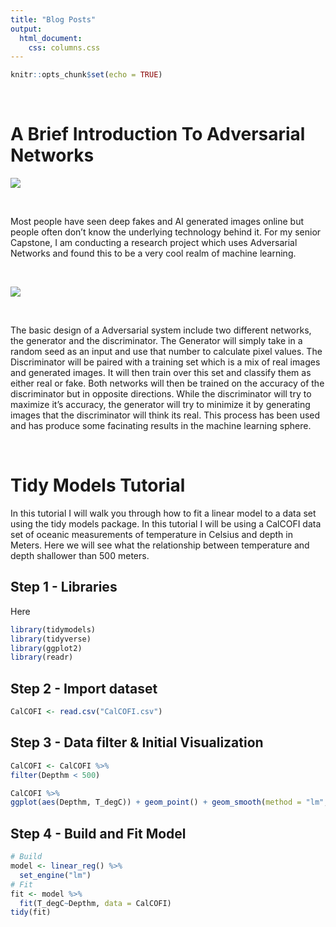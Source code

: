 ---
title: "Blog Posts"
output:
  html_document: 
    css: columns.css
---

```{r setup, include=FALSE}
knitr::opts_chunk$set(echo = TRUE)
```

\

# A Brief Introduction To Adversarial Networks

![](painter.jpg)

\

Most people have seen deep fakes and AI generated images online but people often don't know the underlying technology behind it. For my senior Capstone, I am conducting a research project which uses Adversarial Networks and found this to be a very cool realm of machine learning.

\

![](GANs.png)

\

The basic design of a Adversarial system include two different networks, the generator and the discriminator. The Generator will simply take in a random seed as an input and use that number to calculate pixel values. The Discriminator will be paired with a training set which is a mix of real images and generated images. It will then train over this set and classify them as either real or fake. Both networks will then be trained on the accuracy of the discriminator but in opposite directions. While the discriminator will try to maximize it's accuracy, the generator will try to minimize it by generating images that the discriminator will think its real. This process has been used and has produce some facinating results in the machine learning sphere.

\

# Tidy Models Tutorial

In this tutorial I will walk you through how to fit a linear model to a data set using the tidy models package. In this tutorial I will be using a CalCOFI data set of oceanic measurements of temperature in Celsius and depth in Meters. Here we will see what the relationship between temperature and depth shallower than 500 meters.

## Step 1 - Libraries 

Here 
```{r, warning=FALSE, results='hide', message=FALSE}
library(tidymodels)
library(tidyverse)
library(ggplot2)
library(readr)
```


## Step 2 - Import dataset
```{r}
CalCOFI <- read.csv("CalCOFI.csv")
```


## Step 3 - Data filter & Initial Visualization
```{r, warning=FALSE, results='hide', message=FALSE}
CalCOFI <- CalCOFI %>%
filter(Depthm < 500)

CalCOFI %>%
ggplot(aes(Depthm, T_degC)) + geom_point() + geom_smooth(method = "lm", se = FALSE)
```


## Step 4 - Build and Fit Model
```{r}
# Build
model <- linear_reg() %>%
  set_engine("lm")
# Fit
fit <- model %>%
  fit(T_degC~Depthm, data = CalCOFI)
tidy(fit)
```